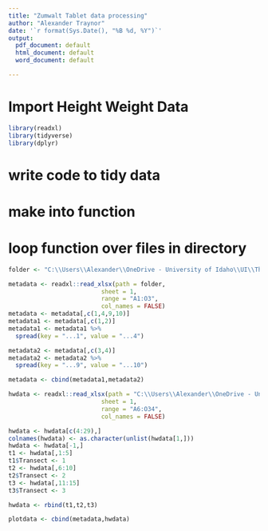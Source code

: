 ---
title: "Zumwalt Tablet data processing"
author: "Alexander Traynor"
date: '`r format(Sys.Date(), "%B %d, %Y")`'
output:
  pdf_document: default
  html_document: default
  word_document: default

---

# Import Height Weight Data

```{r setup}
library(readxl)
library(tidyverse)
library(dplyr)
```

# write code to tidy data
# make into function
# loop function over files in directory

```{r}
folder <- "C:\\Users\\Alexander\\OneDrive - University of Idaho\\UI\\Thesis\\Grouse and Grazing\\Zumult\\Data Analysis\\TEST_001.xlsx"

metadata <- readxl::read_xlsx(path = folder,
                          sheet = 1, 
                          range = "A1:O3", 
                          col_names = FALSE)
metadata <- metadata[,c(1,4,9,10)]
metadata1 <- metadata[,c(1,2)]
metadata1 <- metadata1 %>% 
  spread(key = "...1", value = "...4")

metadata2 <- metadata[,c(3,4)]
metadata2 <- metadata2 %>% 
  spread(key = "...9", value = "...10")

metadata <- cbind(metadata1,metadata2)

hwdata <- readxl::read_xlsx(path = "C:\\Users\\Alexander\\OneDrive - University of Idaho\\UI\\Thesis\\Grouse and Grazing\\Zumult\\Data Analysis\\TEST_001.xlsx",
                          sheet = 1, 
                          range = "A6:O34", 
                          col_names = FALSE)

hwdata <- hwdata[c(4:29),]
colnames(hwdata) <- as.character(unlist(hwdata[1,]))
hwdata <- hwdata[-1,]
t1 <- hwdata[,1:5]
t1$Transect <- 1
t2 <- hwdata[,6:10]
t2$Transect <- 2
t3 <- hwdata[,11:15]
t3$Transect <- 3

hwdata <- rbind(t1,t2,t3)

plotdata <- cbind(metadata,hwdata)
```


